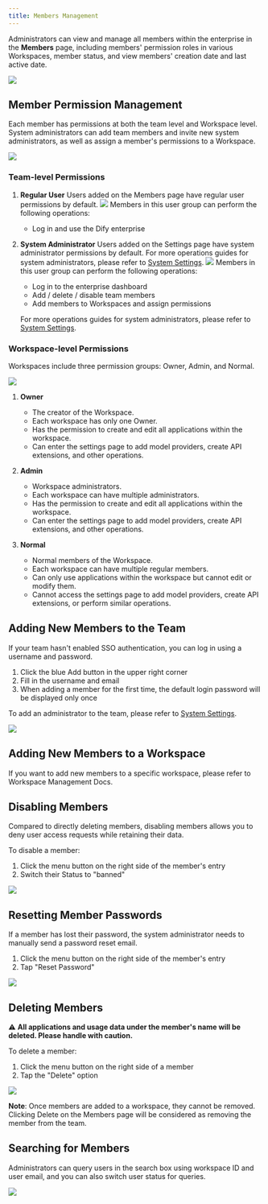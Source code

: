 ```yaml
---
title: Members Management
---
```


Administrators can view and manage all members within the enterprise in the **Members** page, including members' permission roles in various Workspaces, member status, and view members' creation date and last active date.

![](/images/members-management-1.png)

## Member Permission Management

Each member has permissions at both the team level and Workspace level. System administrators can add team members and invite new system administrators, as well as assign a member's permissions to a Workspace.

![](/images/members-management-2.png)

### Team-level Permissions

1. **Regular User**
   Users added on the Members page have regular user permissions by default.
   ![](/images/members-management-3.png)
   Members in this user group can perform the following operations:
     * Log in and use the Dify enterprise

2. **System Administrator**
   Users added on the Settings page have system administrator permissions by default. For more operations guides for system administrators, please refer to [System Settings](/en-us/administrator-guide/system-settings). 
   ![](/images/members-management-4.png)
   Members in this user group can perform the following operations:

     * Log in to the enterprise dashboard
     * Add / delete / disable team members
     * Add members to Workspaces and assign permissions

   For more operations guides for system administrators, please refer to [System Settings](/en-us/administrator-guide/system-settings).

### Workspace-level Permissions

Workspaces include three permission groups: Owner, Admin, and Normal.

![](/images/members-management-5.png)

1. **Owner**
   - The creator of the Workspace. 
   - Each workspace has only one Owner.
   - Has the permission to create and edit all applications within the workspace.
   - Can enter the settings page to add model providers, create API extensions, and other operations.

2. **Admin**
   - Workspace administrators. 
   - Each workspace can have multiple administrators.
   - Has the permission to create and edit all applications within the workspace.
   - Can enter the settings page to add model providers, create API extensions, and other operations.

3. **Normal**
   - Normal members of the Workspace. 
   - Each workspace can have multiple regular members.
   - Can only use applications within the workspace but cannot edit or modify them.
   - Cannot access the settings page to add model providers, create API extensions, or perform similar operations.

## Adding New Members to the Team

If your team hasn't enabled SSO authentication, you can log in using a username and password.

1. Click the blue Add button in the upper right corner
2. Fill in the username and email
3. When adding a member for the first time, the default login password will be displayed only once

To add an administrator to the team, please refer to [System Settings](/en-us/administrator-guide/system-settings).

![](/images/members-management-6.png)

## Adding New Members to a Workspace

If you want to add new members to a specific workspace, please refer to Workspace Management Docs.

## Disabling Members

Compared to directly deleting members, disabling members allows you to deny user access requests while retaining their data. 

To disable a member:
1. Click the menu button on the right side of the member's entry
2. Switch their Status to "banned"

![](/images/members-management-7.png)

## Resetting Member Passwords

If a member has lost their password, the system administrator needs to manually send a password reset email. 

1. Click the menu button on the right side of the member's entry
2. Tap "Reset Password"

![](/images/members-management-8.png)

## Deleting Members

⚠️ **All applications and usage data under the member's name will be deleted. Please handle with caution.**

To delete a member:
1. Click the menu button on the right side of a member
2. Tap the "Delete" option

![](/images/members-management-9.png)

**Note**: Once members are added to a workspace, they cannot be removed. Clicking Delete on the Members page will be considered as removing the member from the team.

## Searching for Members

Administrators can query users in the search box using workspace ID and user email, and you can also switch user status for queries.

![](/images/members-management-10.png)
